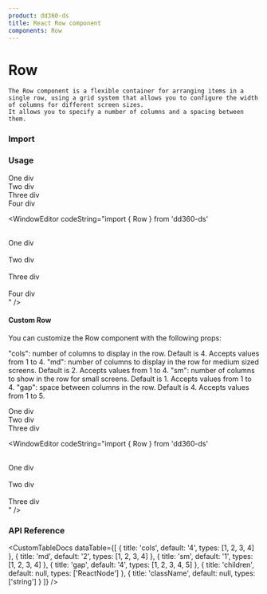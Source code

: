 ```yaml
---
product: dd360-ds
title: React Row component
components: Row
---
```


# Row

    The Row component is a flexible container for arranging items in a single row, using a grid system that allows you to configure the width of columns for different screen sizes.
    It allows you to specify a number of columns and a spacing between them.

### Import

<WindowEditor codeString="import { Row } from 'dd360-ds'" />
<WindowEditor codeString="import Row from 'dd360-ds/Layout/Row'" />

### Usage

<ContainerComponentDoc>
    <Row>
        <div>One div</div>
        <div>Two div</div>
        <div>Three div</div>
        <div>Four div</div>
    </Row>
</ContainerComponentDoc>

<WindowEditor codeString="import { Row } from 'dd360-ds'

<Row>
    &nbsp;&nbsp;<div>One div</div>
    &nbsp;&nbsp;<div>Two div</div>
    &nbsp;&nbsp;<div>Three div</div>
    &nbsp;&nbsp;<div>Four div</div>
</Row>
" />

#### Custom Row

You can customize the Row component with the following props:

"cols": number of columns to display in the row. Default is 4. Accepts values from 1 to 4. 
"md": number of columns to display in the row for medium sized screens. Default is 2. Accepts values from 1 to 4. 
"sm": number of columns to show in the row for small screens. Default is 1. Accepts values from 1 to 4. 
"gap": space between columns in the row. Default is 4. Accepts values from 1 to 5.
    
<ContainerComponentDoc>
    <Row cols={3} md={2} sm={1}>
        <div>One div</div>
        <div>Two div</div>
        <div>Three div</div>
    </Row>
</ContainerComponentDoc>

<WindowEditor codeString="import { Row } from 'dd360-ds'

<Row cols={3} md={2} sm={1}>
    &nbsp;&nbsp;<div>One div</div>
    &nbsp;&nbsp;<div>Two div</div>
    &nbsp;&nbsp;<div>Three div</div>
</Row>
" />

### API Reference

<CustomTableDocs
    dataTable={[
        { title: 'cols', default: '4', types: [1, 2, 3, 4] },
        { title: 'md', default: '2', types: [1, 2, 3, 4] },
        { title: 'sm', default: '1', types: [1, 2, 3, 4] },
        { title: 'gap', default: '4', types: [1, 2, 3, 4, 5] },
        { title: 'children', default: null, types: ['ReactNode'] },
        { title: 'className', default: null, types: ['string'] }
    ]}
/>
